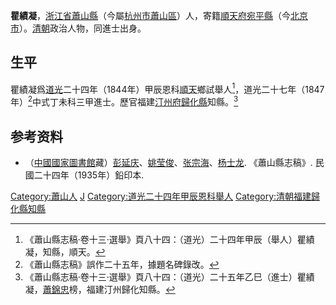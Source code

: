 '''瞿績凝'''，[[浙江省|浙江省]][[蕭山縣|蕭山縣]]（今屬[[杭州市|杭州市]][[蕭山區|蕭山區]]）人，寄籍[[順天府|順天府]][[宛平縣|宛平縣]]（今[[北京市|北京市]]）。[[清朝|清朝]]政治人物，同進士出身。

== 生平 ==
瞿績凝爲[[道光|道光]]二十四年（1844年）甲辰恩科[[順天|順天]]鄉試舉人<ref>《蕭山縣志稿·卷十三·選舉》頁八十四：（道光）二十四年甲辰（舉人）瞿績凝，知縣，順天。</ref>，道光二十七年（1847年）<ref>《蕭山縣志稿》誤作二十五年，據題名碑錄改。</ref>中式丁未科三甲進士。歷官福建[[汀州府|汀州府]][[歸化縣_(福建)|歸化縣]]知縣。<ref>《蕭山縣志稿·卷十三·選舉》頁八十四：（道光）二十五年乙巳（進士）瞿績凝，[[蕭錦忠|蕭錦忠]]榜，福建汀州歸化知縣。</ref>

== 参考资料 ==
{{reflist}}

*（[[中國國家圖書館|中國國家圖書館]]藏）[[彭延庆|彭延庆]]、[[姚莹俊|姚莹俊]]、[[张宗海|张宗海]]、[[杨士龙|杨士龙]]. 《蕭山縣志稿》. 民國二十四年（1935年）鉛印本.

{{道光二十七年丁未科殿試金榜}}

{{Authority control}}

{{DEFAULTSORT:Qu瞿}}
[[Category:蕭山人|Category:蕭山人]]
[[Category:瞿姓|J]]
[[Category:道光二十四年甲辰恩科舉人|Category:道光二十四年甲辰恩科舉人]]
[[Category:清朝福建歸化縣知縣|Category:清朝福建歸化縣知縣]]


{{清朝人物小作品}}